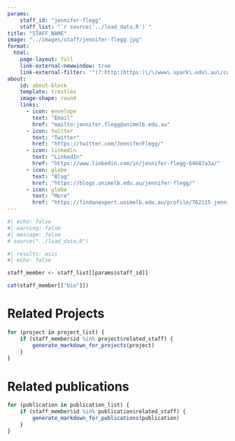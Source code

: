 ```yaml
---
params:
    staff_id: "jennifer-flegg"
    staff_list: "`r source('../load_data.R')`"
title: "STAFF_NAME"
image: "../images/staff/jennifer-flegg.jpg"
format:
  html:
    page-layout: full
    link-external-newwindow: true
    link-external-filter: '^(?:http:|https:)\/\/www\.spark\.edu\.au\/custom'
about:
    id: about-block
    template: trestles
    image-shape: round
    links:
      - icon: envelope
        text: "Email"
        href: "mailto:jennifer.flegg@unimelb.edu.au"
      - icon: twitter
        text: "Twitter"
        href: "https://twitter.com/JenniferFlegg/"
      - icon: linkedin
        text: "LinkedIn"
        href: "https://www.linkedin.com/in/jennifer-flegg-64687a3a/"
      - icon: globe
        text: "Blog"
        href: "https://blogs.unimelb.edu.au/jennifer-flegg/"
      - icon: globe
        text: "More"
        href: "https://findanexpert.unimelb.edu.au/profile/762115-jennifer-flegg"
---
```

   
```r
#| echo: false
#| warning: false
#| message: false
# source("../load_data.R")
```
::: {#about-block}

```r
#| results: asis
#| echo: false

staff_member <- staff_list[[params$staff_id]]

cat(staff_member[["bio"]])

```

:::

# Related Projects

```r
for (project in project_list) {
    if (staff_member$id %in% project$related_staff) {
        generate_markdown_for_projects(project)
    }
}
```

# Related publications

```r
for (publication in publication_list) {
    if (staff_member$id %in% publication$related_staff) {
        generate_markdown_for_publications(publication)
    }
}
```
